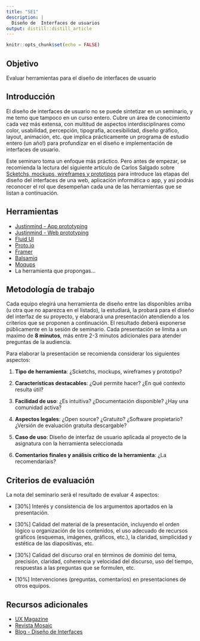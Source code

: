 ```yaml
---
title: "SE1"
description: |
  Diseño de  Interfaces de usuarios
output: distill::distill_article
---
```


```r
knitr::opts_chunk$set(echo = FALSE)
```

## Objetivo

Evaluar herramientas para  el diseño de interfaces de usuario

## Introducción 

El diseño de interfaces de usuario no se puede sintetizar en un seminario, y me temo que tampoco en un curso entero. Cubre un área de conocimiento cada vez más extensa, con multitud de aspectos interdisciplinares como color, usabilidad, percepción, tipografía, accesibilidad, diseño gráfico, layout, animación, etc. que implica prácticamente un programa de estudio entero (un año!) para profundizar en el diseño e implementación de interfaces de usuario.

Este seminaro toma un enfoque más práctico. Pero antes de empezar, se recomienda la lectura del siguiente artículo de Carlos Salgado sobre [Scketchs, mockups, wireframes y prototipos](http://mosaic.uoc.edu/2015/09/15/proceso-de-desarrollo-de-un-proyecto-digital/#related-articles) para introduce las etapas del diseño del interfaces de una web, aplicación informática o app, y asi podrás reconocer el rol que desempeñan cada una de las herramientas que se listan a continuación.

## Herramientas

-   [Justinmind - App prototyping](https://www.justinmind.com/prototyping-tool/mobile-app)
-   [Justinmind - Web prototyping](https://www.justinmind.com/prototyping-tool/website)
-   [Fluid UI](https://www.fluidui.com/)
-   [Proto.io](https://proto.io/)
-   [Framer](https://www.framer.com/)
-   [Balsamiq](https://balsamiq.com/wireframes/)
-   [Moqups](https://moqups.com/)
-   La herramienta que propongas...

## Metodología de trabajo

Cada equipo elegirá una herramienta de diseño entre las disponibles arriba (u otra que no aparezca en el listado), la estudiará, la probará para el diseño del interfaz de su proyecto, y elaborará una presentación atendiendo a los criterios que se proponen a continuación. El resultado deberá exponerse públicamente en la sesión de seminario. Cada presentación se limita a un maximo de **8 minutos**, más entre 2-3 minutos adicionales para atender preguntas de la audiencia.

Para elaborar la presentación se recomienda considerar los siguientes aspectos:

1.    **Tipo de herramienta**: ¿Scketchs, mockups, wireframes y prototipo?
 
1.    **Características destacables**: ¿Qué permite hacer? ¿En qué contexto resulta útil?

1.    **Facilidad de uso**: ¿Es intuitiva? ¿Documentación disponible? ¿Hay una comunidad activa?

1.    **Aspectos legales**: ¿Open source? ¿Gratuito? ¿Software propietario? ¿Versión de evaluación gratuita descargable?

1.    **Caso de uso**: Diseño de interfaz de usuario aplicada al proyecto de la asignatura con la herramienta seleccionada

1.    **Comentarios finales y análisis crítico de la herramienta**: ¿La recomendaríais?


## Criterios de evaluación

La nota del seminario será el resultado de evaluar 4 aspectos:

-   [30%] Interés y consistencia de los argumentos aportados en la presentación.

-   [30%] Calidad del material de la presentación, incluyendo el orden lógico u organización de los contenidos, el uso adecuado de recursos gráficos (esquemas, imágenes, gráficos, etc.), la claridad, simplicidad y estética de las diapositivas, etc.

-   [30%] Calidad del discurso oral en términos de dominio del tema, precisión, claridad, coherencia y velocidad del discurso, uso del tiempo, respuestas a las preguntas que se formulen, etc.

-   [10%] Intervenciones (preguntas, comentarios) en presentaciones de otros equipos.


## Recursos adicionales

-   [UX Magazine](https://uxmag.com/)
-   [Revista Mosaic](http://mosaic.uoc.edu/)
-   [Blog - Diseño de Interfaces](http://multimedia.uoc.edu/blogs/dii/es/)



